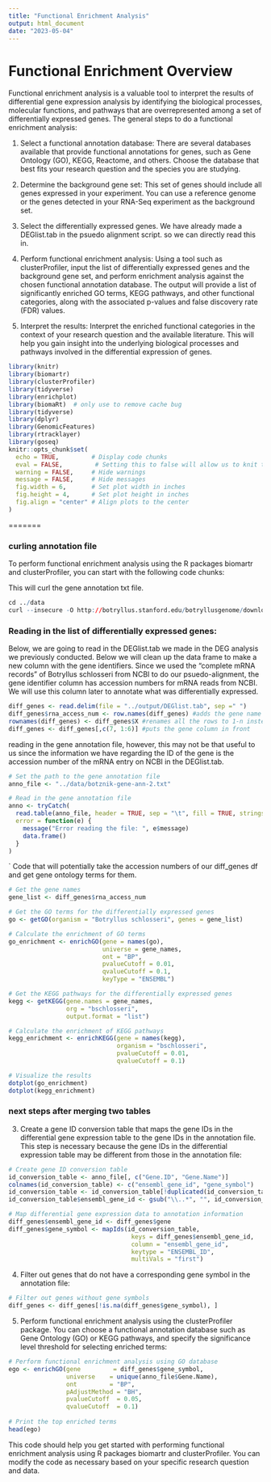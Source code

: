 ```yaml
---
title: "Functional Enrichment Analysis"
output: html_document
date: "2023-05-04"
---
```

# Functional Enrichment Overview

Functional enrichment analysis is a valuable tool to interpret the results of differential gene expression analysis by identifying the biological processes, molecular functions, and pathways that are overrepresented among a set of differentially expressed genes. The general steps to do a functional enrichment analysis:

1. Select a functional annotation database: There are several databases available that provide functional annotations for genes, such as Gene Ontology (GO), KEGG, Reactome, and others. Choose the database that best fits your research question and the species you are studying.

2. Determine the background gene set: This set of genes should include all genes expressed in your experiment. You can use a reference genome or the genes detected in your RNA-Seq experiment as the background set.

3. Select the differentially expressed genes. We have already made a DEGlist.tab in the psuedo alignment script. so we can directly read this in.

4. Perform functional enrichment analysis: Using a tool such as clusterProfiler, input the list of differentially expressed genes and the background gene set, and perform enrichment analysis against the chosen functional annotation database. The output will provide a list of significantly enriched GO terms, KEGG pathways, and other functional categories, along with the associated p-values and false discovery rate (FDR) values.

5. Interpret the results: Interpret the enriched functional categories in the context of your research question and the available literature. This will help you gain insight into the underlying biological processes and pathways involved in the differential expression of genes.


```r
library(knitr)
library(biomartr)
library(clusterProfiler)
library(tidyverse)
library(enrichplot)
library(biomaRt)  # only use to remove cache bug
library(tidyverse)
library(dplyr)
library(GenomicFeatures)
library(rtracklayer)
library(goseq)
knitr::opts_chunk$set(
  echo = TRUE,         # Display code chunks
  eval = FALSE,         # Setting this to false will allow us to knit the code without evaluating code chunks
  warning = FALSE,     # Hide warnings
  message = FALSE,     # Hide messages
  fig.width = 6,       # Set plot width in inches
  fig.height = 4,      # Set plot height in inches
  fig.align = "center" # Align plots to the center
)
```


=======

### curling annotation file
To perform functional enrichment analysis using the R packages biomartr and clusterProfiler, you can start with the following code chunks:

This will curl the gene annotation txt file.
```r
cd ../data
curl --insecure -O http://botryllus.stanford.edu/botryllusgenome/download/botznik-gene-ann-2.txt
```

### Reading in the list of differentially expressed genes:
Below, we are going to read in the DEGlist.tab we made in the DEG analysis we previously conducted. Below we will clean up the data frame to make a new column with the gene identifiers. Since we used the "complete mRNA records" of Botryllus schlosseri from NCBI to do our psuedo-alignment, the gene identifier column has accession numbers for mRNA reads from NCBI. We will use this column later to annotate what was differentially expressed.
```r

diff_genes <- read.delim(file = "../output/DEGlist.tab", sep =" ")
diff_genes$rna_access_num <- row.names(diff_genes) #adds the gene name into data frame as new column called gene
rownames(diff_genes) <- diff_genes$X #renames all the rows to 1-n instead of the gene name
diff_genes <- diff_genes[,c(7, 1:6)] #puts the gene column in front
```

reading in the gene annotation file, however, this may not be that useful to us since the information we have regarding the ID of the gene is the accession number of the mRNA entry on NCBI in the DEGlist.tab.
```r
# Set the path to the gene annotation file
anno_file <- "../data/botznik-gene-ann-2.txt"

# Read in the gene annotation file
anno <- tryCatch(
  read.table(anno_file, header = TRUE, sep = "\t", fill = TRUE, stringsAsFactors = FALSE), #fille = TRUE helps handle the missing values in the annotation file
  error = function(e) {
    message("Error reading the file: ", e$message)
    data.frame()
  }
)

```
`
Code that will potentially take the accession numbers of our diff_genes df and get gene ontology terms for them.
```r
# Get the gene names
gene_list <- diff_genes$rna_access_num

# Get the GO terms for the differentially expressed genes
go <- getGO(organism = "Botryllus schlosseri", genes = gene_list)

```

```r

# Calculate the enrichment of GO terms
go_enrichment <- enrichGO(gene = names(go), 
                          universe = gene_names, 
                          ont = "BP", 
                          pvalueCutoff = 0.01, 
                          qvalueCutoff = 0.1, 
                          keyType = "ENSEMBL")

# Get the KEGG pathways for the differentially expressed genes
kegg <- getKEGG(gene.names = gene_names,
                org = "bschlosseri",
                output.format = "list")

# Calculate the enrichment of KEGG pathways
kegg_enrichment <- enrichKEGG(gene = names(kegg), 
                              organism = "bschlosseri",
                              pvalueCutoff = 0.01,
                              qvalueCutoff = 0.1)

# Visualize the results
dotplot(go_enrichment)
dotplot(kegg_enrichment)

```





### next steps after merging two tables
3. Create a gene ID conversion table that maps the gene IDs in the differential gene expression table to the gene IDs in the annotation file. This step is necessary because the gene IDs in the differential expression table may be different from those in the annotation file:

```r
# Create gene ID conversion table
id_conversion_table <- anno_file[, c("Gene.ID", "Gene.Name")]
colnames(id_conversion_table) <- c("ensembl_gene_id", "gene_symbol")
id_conversion_table <- id_conversion_table[!duplicated(id_conversion_table$ensembl_gene_id), ]
id_conversion_table$ensembl_gene_id <- gsub("\\..*", "", id_conversion_table$ensembl_gene_id)

# Map differential gene expression data to annotation information
diff_genes$ensembl_gene_id <- diff_genes$gene
diff_genes$gene_symbol <- mapIds(id_conversion_table, 
                                  keys = diff_genes$ensembl_gene_id, 
                                  column = "ensembl_gene_id", 
                                  keytype = "ENSEMBL_ID", 
                                  multiVals = "first")
```

4. Filter out genes that do not have a corresponding gene symbol in the annotation file:

```r
# Filter out genes without gene symbols
diff_genes <- diff_genes[!is.na(diff_genes$gene_symbol), ]
```

5. Perform functional enrichment analysis using the clusterProfiler package. You can choose a functional annotation database such as Gene Ontology (GO) or KEGG pathways, and specify the significance level threshold for selecting enriched terms:

```r
# Perform functional enrichment analysis using GO database
ego <- enrichGO(gene         = diff_genes$gene_symbol,
                universe    = unique(anno_file$Gene.Name),
                ont         = "BP",
                pAdjustMethod = "BH",
                pvalueCutoff  = 0.05,
                qvalueCutoff  = 0.1)
                
# Print the top enriched terms
head(ego)
```

This code should help you get started with performing functional enrichment analysis using R packages biomartr and clusterProfiler. You can modify the code as necessary based on your specific research question and data.